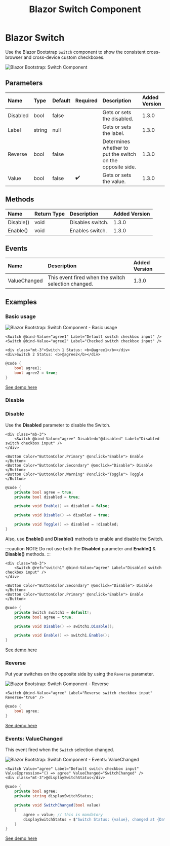 ﻿---
title: Blazor Switch Component
description: Use the Blazor Bootstrap `Switch` component to show the consistent cross-browser and cross-device custom checkboxes.
image: https://i.imgur.com/ALKzreq.png

sidebar_label: Switch
sidebar_position: 5
---


# Blazor Switch

Use the Blazor Bootstrap `Switch` component to show the consistent cross-browser and cross-device custom checkboxes.

<CarbonAd />

<img src="https://i.imgur.com/ALKzreq.png" alt="Blazor Bootstrap: Switch Component" />

## Parameters

| Name | Type | Default | Required | Description | Added Version |
|:--|:--|:--|:--|:--|:--|
| Disabled | bool | false | | Gets or sets the disabled. | 1.3.0 |
| Label | string | null | | Gets or sets the label.  | 1.3.0 |
| Reverse | bool | false | | Determines whether to put the switch on the opposite side. | 1.3.0 |
| Value | bool | false | ✔️ | Gets or sets the value. | 1.3.0 |

## Methods

| Name | Return Type |Description | Added Version |
|:--|:--|:--|:--|
| Disable() | void | Disables switch. | 1.3.0 |
| Enable() | void | Enables switch. | 1.3.0 |

## Events

| Name | Description | Added Version |
|:--|:--|:--|
| ValueChanged | This event fired when the switch selection changed. | 1.3.0 |

## Examples

### Basic usage

<img src="https://i.imgur.com/ALKzreq.png" alt="Blazor Bootstrap: Switch Component - Basic usage" />

```cshtml {} showLineNumbers
<Switch @bind-Value="agree1" Label="Default switch checkbox input" />
<Switch @bind-Value="agree2" Label="Checked switch checkbox input" />

<div class="mt-3">Switch 1 Status: <b>@agree1</b></div>
<div>Switch 2 Status: <b>@agree2</b></div>
```

```cs showLineNumbers
@code {
    bool agree1;
    bool agree2 = true;
}
```

[See demo here](https://demos.blazorbootstrap.com/form/switch#basic-usage)

### Disable

### Disable

Use the <b>Disabled</b> parameter to disable the Switch.

```cshtml {2,5-7} showLineNumbers
<div class="mb-3">
    <Switch @bind-Value="agree" Disabled="@disabled" Label="Disabled switch checkbox input" />
</div>

<Button Color="ButtonColor.Primary" @onclick="Enable"> Enable </Button>
<Button Color="ButtonColor.Secondary" @onclick="Disable"> Disable </Button>
<Button Color="ButtonColor.Warning" @onclick="Toggle"> Toggle </Button>
```

```cs {3,5,7,9} showLineNumbers
@code {
    private bool agree = true;
    private bool disabled = true;

    private void Enable() => disabled = false;

    private void Disable() => disabled = true;

    private void Toggle() => disabled = !disabled;
}
```

Also, use **Enable()** and **Disable()** methods to enable and disable the Switch.

:::caution NOTE
Do not use both the **Disabled** parameter and **Enable()** & **Disable()** methods.
:::

```cshtml {2,5-6} showLineNumbers
<div class="mb-3">
    <Switch @ref="switch1" @bind-Value="agree" Label="Disabled switch checkbox input" />
</div>

<Button Color="ButtonColor.Secondary" @onclick="Disable"> Disable </Button>
<Button Color="ButtonColor.Primary" @onclick="Enable"> Enable </Button>
```

```cs {2,5,7} showLineNumbers
@code {
    private Switch switch1 = default!;
    private bool agree = true;

    private void Disable() => switch1.Disable();

    private void Enable() => switch1.Enable();
}
```

[See demo here](https://demos.blazorbootstrap.com/autocomplete#disable)

### Reverse

Put your switches on the opposite side by using the `Reverse` parameter.

<img src="https://i.imgur.com/Eo7kY1f.png" alt="Blazor Bootstrap: Switch Component - Reverse" />

```cshtml {} showLineNumbers
<Switch @bind-Value="agree" Label="Reverse switch checkbox input" Reverse="true" />
```

```cs {} showLineNumbers
@code {
    bool agree;
}
```

[See demo here](https://demos.blazorbootstrap.com/form/switch#reverse)

### Events: ValueChanged

This event fired when the `Switch` selection changed.

<img src="https://i.imgur.com/MZe3u1z.png" alt="Blazor Bootstrap: Switch Component - Events: ValueChanged" />

```cshtml {} showLineNumbers
<Switch Value="agree" Label="Default switch checkbox input" ValueExpression="() => agree" ValueChanged="SwitchChanged" />
<div class="mt-3">@displaySwitchStatus</div>
```

```cs {} showLineNumbers
@code {
    private bool agree;
    private string displaySwitchStatus;

    private void SwitchChanged(bool value)
    {
        agree = value; // this is mandatory
        displaySwitchStatus = $"Switch Status: {value}, changed at {DateTime.Now.ToLocalTime()}.";
    }
}
```

[See demo here](https://demos.blazorbootstrap.com/form/switch#events-value-changed)